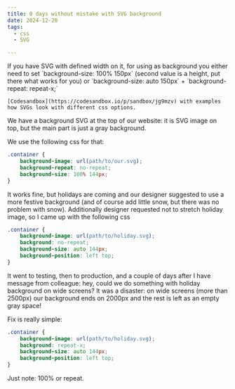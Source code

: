 ```yaml
---
title: 0 days without mistake with SVG background
date: 2024-12-20
tags:
  - css
  - SVG

---
```



<Aside title={'TLDR'}>
    If you have SVG with defined width on it, for using as background you either need to
    set `background-size: 100% 150px` (second value is a height, put there what works for you) or `background-size: auto 150px` +
    `background-repeat: repeat-x;`

    [Codesandbox](https://codesandbox.io/p/sandbox/jg9mzv) with examples how SVGs look with different css options.
</Aside>

We have a background SVG at the top of our website: it is SVG image on top,
but the main part is just a gray background.

We use the following css for that:
```css
.container {
    background-image: url(path/to/our.svg);
    background-repeat: no-repeat;
    background-size: 100% 144px;
}
```
It works fine, but holidays are coming and our designer suggested to use a more festive background
(and of course add little snow, but there was no problem with snow). Additionally designer requested
not to stretch holiday image, so I came up with the following css

```css
.container {
    background-image: url(path/to/holiday.svg);
    background: no-repeat;
    background-size: auto 144px;
    background-position: left top;
}
```

It went to testing, then to production, and a couple of days after I have message from colleague: hey,
could we do something with holiday background on wide screens?
It was a disaster: on wide screens (more than 2500px) our background ends on 2000px and the rest is left
as an empty gray space!

Fix is really simple:
```css {3}
.container {
    background-image: url(path/to/holiday.svg);
    background: repeat-x;
    background-size: auto 144px;
    background-position: left top;
}
```
Just note: 100% or repeat.


